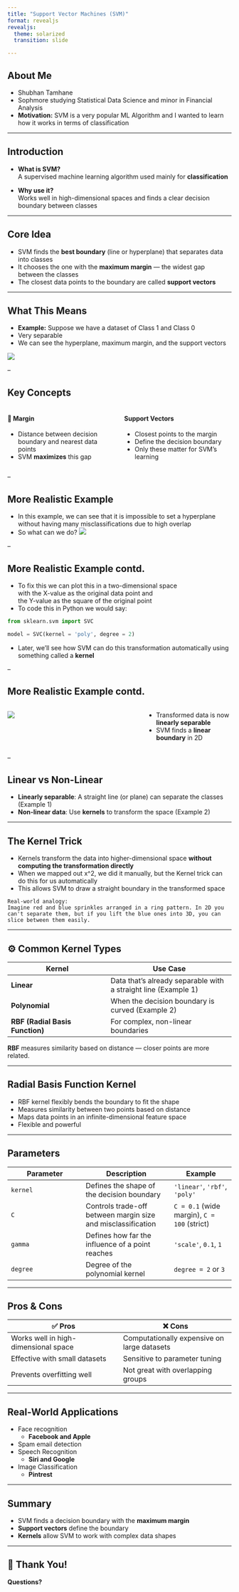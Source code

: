```yaml
---
title: "Support Vector Machines (SVM)"
format: revealjs
revealjs:
  theme: solarized
  transition: slide

---
```


## About Me 

 - Shubhan Tamhane 
 - Sophmore studying Statistical Data Science and minor in Financial Analysis
 - **Motivation:** SVM is a very popular ML Algorithm and I wanted to learn how it works in terms of classification 

---

## Introduction

- **What is SVM?**  
  A supervised machine learning algorithm used mainly for **classification**

- **Why use it?**  
  Works well in high-dimensional spaces and finds a clear decision boundary between classes

---

## Core Idea

- SVM finds the **best boundary** (line or hyperplane) that separates data into classes
- It chooses the one with the **maximum margin** — the widest gap between the classes
- The closest data points to the boundary are called **support vectors**

---

## What This Means 

- **Example:** Suppose we have a dataset of Class 1 and Class 0 
- Very separable 
- We can see the hyperplane, maximum margin, and the support vectors 

![](svm_1d_correct_margin.png)

--

## Key Concepts

::: {.columns}

::: {.column width="50%"}
#### 📏 Margin
- Distance between decision boundary and nearest data points  
- SVM **maximizes** this gap
:::

::: {.column width="50%"}
#### Support Vectors
- Closest points to the margin  
- Define the decision boundary  
- Only these matter for SVM’s learning
:::

:::

--

## More Realistic Example 

- In this example, we can see that it is impossible to set a hyperplane without having many misclassifications due to high overlap 
- So what can we do? 
![](svm_nonseparable_1d.png)

--

## More Realistic Example contd.

::: {.small}
- To fix this we can plot this in a two-dimensional space  
  with the X-value as the original data point and  
  the Y-value as the square of the original point
- To code this in Python we would say:
```python
from sklearn.svm import SVC

model = SVC(kernel = 'poly', degree = 2)


```
- Later, we'll see how SVM can do this transformation automatically using something called a **kernel**

:::

--

## More Realistic Example contd.

::: {.columns}

::: {.column width="60%"}
![](svm_2d_with_margin.png)
:::

::: {.column width="40%"}
- Transformed data is now **linearly separable**
- SVM finds a **linear boundary** in 2D
:::

:::
--

## Linear vs Non-Linear

- **Linearly separable**: A straight line (or plane) can separate the classes (Example 1)
- **Non-linear data**: Use **kernels** to transform the space (Example 2)

---

## The Kernel Trick

- Kernels transform the data into higher-dimensional space **without computing the transformation directly**
 - When we mapped out x^2, we did it manually, but the Kernel trick can do this for us automatically 
- This allows SVM to draw a straight boundary in the transformed space

```
Real-world analogy:
Imagine red and blue sprinkles arranged in a ring pattern. In 2D you can't separate them, but if you lift the blue ones into 3D, you can slice between them easily.
```

---



## ⚙️ Common Kernel Types

| Kernel | Use Case |
|--------|----------|
| **Linear** | Data that’s already separable with a straight line (Example 1) |
| **Polynomial** | When the decision boundary is curved (Example 2) |
| **RBF (Radial Basis Function)** | For complex, non-linear boundaries |

**RBF** measures similarity based on distance — closer points are more related.

---

## Radial Basis Function Kernel

- RBF kernel flexibly bends the boundary to fit the shape
- Measures similarity between two points based on distance 
- Maps data points in an infinite-dimensional feature space 
- Flexible and powerful  


---

## Parameters 

| Parameter | Description | Example |
|-----------|-------------|---------|
| `kernel`  | Defines the shape of the decision boundary | `'linear'`, `'rbf'`, `'poly'` |
| `C`       | Controls trade-off between margin size and misclassification | `C = 0.1` (wide margin), `C = 100` (strict) |
| `gamma`   | Defines how far the influence of a point reaches | `'scale'`, `0.1`, `1` |
| `degree`  | Degree of the polynomial kernel | `degree = 2` or `3` |

---

## Pros & Cons

| ✅ Pros | ❌ Cons |
|--------|--------|
| Works well in high-dimensional space | Computationally expensive on large datasets |
| Effective with small datasets | Sensitive to parameter tuning |
| Prevents overfitting well | Not great with overlapping groups |

---

## Real-World Applications

- Face recognition
  - **Facebook and Apple** 
- Spam email detection
- Speech Recognition 
  - **Siri and Google**
- Image Classification 
  - **Pintrest** 

---

## Summary

- SVM finds a decision boundary with the **maximum margin**
- **Support vectors** define the boundary
- **Kernels** allow SVM to work with complex data shapes

---

## 🙌 Thank You!

**Questions?**